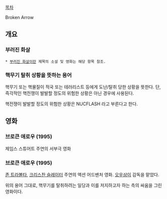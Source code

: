 [[목차]]

Broken Arrow
== 개요 ==
=== 부러진 화살 ===
 * [[부러진 화살]]이란 제목의 소설 및 영화는 해당 항목 참조.

=== 핵무기 탈취 상황을 뜻하는 용어 ===
핵무기 또는 핵물질이 적국 또는 테러리스트 등에게 도난/탈취 당한 상황을 뜻한다. 단, 즉각적인 핵전쟁이 발발할 정도의 위험한 상황은 아닌 경우에 사용된다.

핵전쟁이 발발할 정도의 위험한 상황은 NUCFLASH 라고 부른다고 한다.

== 영화 ==
=== 브로큰 애로우 (1995) ===
제임스 스튜어트 주연의 서부극 영화

=== 브로큰 애로우 (1995) ===
[[존 트라볼타]], [[크리스찬 슬레이터]] 주연의 액션 어드밴처 영화. [[오우삼]]이 감독을 맡았다.

위의 용어 그대로, 핵무기를 탈취하려는 일당과 이를 저지하고자 하는 측의 싸움을 그린 영화이다. 
